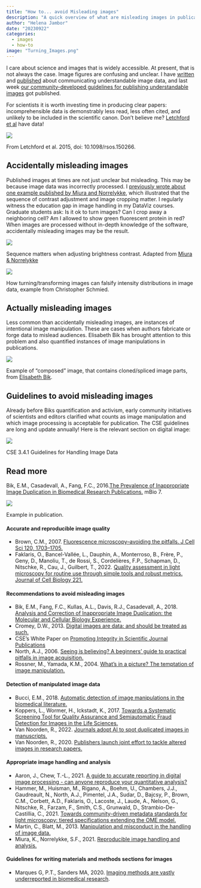 ```yaml
---
title: "How to... avoid Misleading images"
description: "A quick overview of what are misleading images in publications"
author: "Helena Jambor"
date: "20230922"
categories:
  - images
  - how-to
image: "Turning_Images.png"
---
```

I care about science and images that is widely accessible. At present, that is not always the case. Image figures are confusing and unclear. I have [written](../Image_numbers/index.qmd) and 
<a href="https://journals.plos.org/plosbiology/article?id=10.1371/journal.pbio.3001161"> published</a> about communicating understandable image data, and last week <a href="https://www.nature.com/articles/s41592-023-01987-9">our community-developed guidelines for publishing understandable images</a> got published. 

For scientists it is worth investing time in producing clear papers: incomprehensible data is demonstrably less read, less often cited, and unlikely to be included in the scientific canon. Don't believe me? <a href="https://pubmed.ncbi.nlm.nih.gov/26361556/">Letchford et al</a> have data! 

:::{#fig-letch}
![](Letchford.jpg)  

From Letchford et al. 2015, doi: 10.1098/rsos.150266.
:::

## Accidentally misleading images
Published images at times are not just unclear but misleading. This may be because image data was incorrectly processed. I [previously wrote about one example published by Miura and Norrelykke ](../Image_how_mag/index.qmd), which illustrated that the sequence of contrast adjustment and image cropping matter. I regularly witness the education gap in image handling in my DataViz courses. Graduate students ask: Is it ok to turn images? Can I crop away a neighboring cell? Am I allowed to show green fluorescent protein in red? When images are processed without in-depth knowledge of the software, accidentally misleading images may be the result. 

:::{#fig-kota}
![](Kota.png)

Sequence matters when adjusting brightness contrast. Adapted from <a href="https://doi.org/10.15252/embj.2020105889">Miura & Norrelykke</a> 
:::

:::{#fig-chris}
![](Turning_Images.png)

How turning/transforming images can falsify intensity distributions in image data, example from Christopher Schmied.
:::

## Actually misleading images
Less common than accidentally misleading images, are instances of intentional image manipulation. These are cases when authors fabricate or forge data to mislead audiences. Elisabeth Bik has brought attention to this problem and also quantified instances of image manipulations in publications. 

:::{#fig-fraud}
![](BikBlog.jpg)

Example of "composed" image, that contains cloned/spliced image parts, from <a href="https://twitter.com/MicrobiomDigest">Elisabeth Bik</a>.

:::

## Guidelines to avoid misleading images
Already before Biks quantification and activism, early community initiatives of scientists and editors clarified what counts as image manipulation and which image processing is acceptable for publication. The CSE guidelines are long and update annually! Here is the relevant section on digital image: 

:::{#fig-cse}
![](CSE2.png)

CSE 3.4.1 Guidelines for Handling Image Data
:::



## Read more 
Bik, E.M., Casadevall, A., Fang, F.C., 2016.<a href="https://doi.org/10.1128/mBio.00809-16">The Prevalence of Inappropriate Image Duplication in Biomedical Research Publications.</a> mBio 7.

:::{#fig-bik2}
![](BikPaper.png)

Example in publication.
:::


#### Accurate and reproducible image quality
<ul>
<li>
Brown, C.M., 2007. <a href="https://doi.org/10.1242/jcs.03433">Fluorescence microscopy--avoiding the pitfalls. J Cell Sci 120, 1703–1705.</a></li>
<li>
Faklaris, O., Bancel-Vallée, L., Dauphin, A., Monterroso, B., Frère, P., Geny, D., Manoliu, T., de Rossi, S., Cordelières, F.P., Schapman, D., Nitschke, R., Cau, J., Guilbert, T., 2022. <a href="https://doi.org/10.1083/jcb.202107093
">Quality assessment in light microscopy for routine use through simple tools and robust metrics. Journal of Cell Biology 221.</a>
</li>
</ul>


#### Recommendations to avoid misleading images
<ul>
<li>
Bik, E.M., Fang, F.C., Kullas, A.L., Davis, R.J., Casadevall, A., 2018. <a href="https://doi.org/10.1128/MCB.00309-18">Analysis and Correction of Inappropriate Image Duplication: the Molecular and Cellular Biology Experience.</a>
</li><li>Cromey, D.W., 2013. <a href="https://doi.org/10.1007/978-1-62703-056-4_1">Digital images are data: and should be treated as such.</a>
</li><li>CSE’s White Paper on <a href="http://www.councilscienceeditors.org/wp-content/uploads/entire_whitepaper.pdf">Promoting Integrity in Scientific Journal Publications</a> 
</li><li>North, A.J., 2006. <a href="https://doi.org/10.1083/jcb.200507103">Seeing is believing? A beginners’ guide to practical pitfalls in image acquisition.</a>
</li><li>Rossner, M., Yamada, K.M., 2004. <a href="https://doi.org/10.1083/jcb.200406019">What’s in a picture? The temptation of image manipulation.</a>
</li>
</ul>

#### Detection of manipulated image data
<ul>
<li>
Bucci, E.M., 2018. <a href="https://doi.org/10.1038/s41419-018-0430-3">Automatic detection of image manipulations in the biomedical literature.</a>
</li><li>Koppers, L., Wormer, H., Ickstadt, K., 2017. <a href="https://doi.org/10.1007/s11948-016-9841-7">Towards a Systematic Screening Tool for Quality Assurance and Semiautomatic Fraud Detection for Images in the Life Sciences.</a>
</li><li>Van Noorden, R., 2022. <a href="https://doi.org/10.1038/d41586-021-03807-6">Journals adopt AI to spot duplicated images in manuscripts.</a>
</li><li>Van Noorden, R., 2020. <a href="https://doi.org/10.1038/d41586-020-01410-9">Publishers launch joint effort to tackle altered images in research papers.</a>
</li>
</ul>
#### Appropriate image handling and analysis 
<ul>
<li>
Aaron, J., Chew, T.-L., 2021. <a href="https://doi.org/10.1242/jcs.254151">A guide to accurate reporting in digital image processing - can anyone reproduce your quantitative analysis?</a>
</li><li>Hammer, M., Huisman, M., Rigano, A., Boehm, U., Chambers, J.J., Gaudreault, N., North, A.J., Pimentel, J.A., Sudar, D., Bajcsy, P., Brown, C.M., Corbett, A.D., Faklaris, O., Lacoste, J., Laude, A., Nelson, G., Nitschke, R., Farzam, F., Smith, C.S., Grunwald, D., Strambio-De-Castillia, C., 2021. <a href="https://doi.org/10.1038/s41592-021-01327-9">Towards community-driven metadata standards for light microscopy: tiered specifications extending the OME model.</a>
</li><li>Martin, C., Blatt, M., 2013. <a href="https://doi.org/10.1105/tpc.113.250980">Manipulation and misconduct in the handling of image data.</a>
</li><li>Miura, K., Norrelykke, S.F., 2021. <a href="https://doi.org/10.15252/embj.2020105889">Reproducible image handling and analysis.</a>
</li>
</ul>

#### Guidelines for writing materials and methods sections for images
<ul>
<li>
Marques G, P.T., Sanders MA, 2020. <a href="https://doi.org/10.7554/eLife.55133">Imaging methods are vastly underreported in biomedical research</a>.
</li>
</ul>